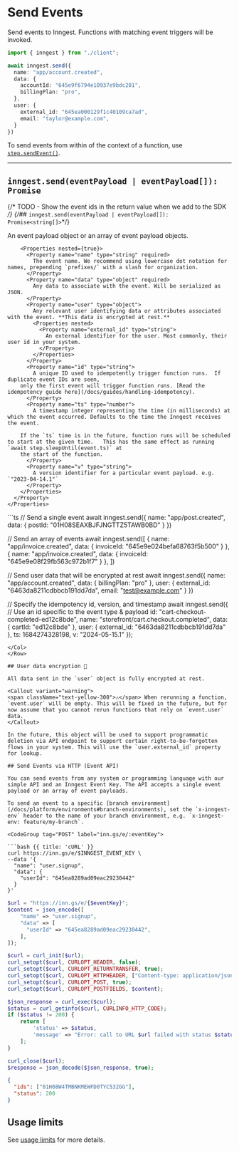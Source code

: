 # Send Events

Send events to Inngest. Functions with matching event triggers will be invoked.

```ts
import { inngest } from "./client";

await inngest.send({
  name: "app/account.created",
  data: {
    accountId: "645e9f6794e10937e9bdc201",
    billingPlan: "pro",
  },
  user: {
    external_id: "645ea000129f1c40109ca7ad",
    email: "taylor@example.com",
  }
})
```

To send events from within of the context of a function, use [`step.sendEvent()`](/docs/reference/functions/step-send-event).

---


## `inngest.send(eventPayload | eventPayload[]): Promise`
{/* TODO - Show the event ids in the return value when we add to the SDK */}
{/*## `inngest.send(eventPayload | eventPayload[]): Promise<string[]>`*/}

<Row>
  <Col>
    <Properties>
      <Property name="eventPayload" type="object | object[]" required>
        An event payload object or an array of event payload objects.

        <Properties nested={true}>
          <Property name="name" type="string" required>
            The event name. We recommend using lowercase dot notation for names, prepending `prefixes/` with a slash for organization.
          </Property>
          <Property name="data" type="object" required>
            Any data to associate with the event. Will be serialized as JSON.
          </Property>
          <Property name="user" type="object">
            Any relevant user identifying data or attributes associated with the event. **This data is encrypted at rest.**
            <Properties nested>
              <Property name="external_id" type="string">
                An external identifier for the user. Most commonly, their user id in your system.
              </Property>
            </Properties>
          </Property>
          <Property name="id" type="string">
            A unique ID used to idempotently trigger function runs.  If duplicate event IDs are seen,
	    only the first event will trigger function runs. [Read the idempotency guide here](/docs/guides/handling-idempotency).
          </Property>
          <Property name="ts" type="number">
            A timestamp integer representing the time (in milliseconds) at which the event occurred. Defaults to the time the Inngest receives the event.

	    If the `ts` time is in the future, function runs will be scheduled to start at the given time.   This has the same effect as running `await step.sleepUntil(event.ts)` at
	    the start of the function.
          </Property>
          <Property name="v" type="string">
            A version identifier for a particular event payload. e.g. `"2023-04-14.1"`
          </Property>
        </Properties>
      </Property>
    </Properties>
  </Col>
  <Col>
  ```ts
  // Send a single event
  await inngest.send({
    name: "app/post.created",
    data: { postId: "01H08SEAXBJFJNGTTZ5TAWB0BD" }
  })

  // Send an array of events
  await inngest.send([
    {
      name: "app/invoice.created",
      data: { invoiceId: "645e9e024befa68763f5b500" }
    },
    {
      name: "app/invoice.created",
      data: { invoiceId: "645e9e08f29fb563c972b1f7" }
    },
  ])

  // Send user data that will be encrypted at rest
  await inngest.send({
    name: "app/account.created",
    data: { billingPlan: "pro" },
    user: {
      external_id: "6463da8211cdbbcb191dd7da",
      email: "test@example.com"
    }
  })

  // Specify the idempotency id, version, and timestamp
  await inngest.send({
    // Use an id specific to the event type & payload
    id: "cart-checkout-completed-ed12c8bde",
    name: "storefront/cart.checkout.completed",
    data: { cartId: "ed12c8bde" },
    user: { external_id: "6463da8211cdbbcb191dd7da" },
    ts: 1684274328198,
    v: "2024-05-15.1"
  });
  ```
  </Col>
</Row>

## User data encryption 🔐

All data sent in the `user` object is fully encrypted at rest.

<Callout variant="warning">
  <span className="text-yellow-300">⚠️</span> When rerunning a function, `event.user` will be empty. This will be fixed in the future, but for now assume that you cannot rerun functions that rely on `event.user` data.
</Callout>

In the future, this object will be used to support programmatic deletion via API endpoint to support certain right-to-be-forgotten flows in your system. This will use the `user.external_id` property for lookup.

## Send Events via HTTP (Event API)

You can send events from any system or programming language with our simple API and an Inngest Event Key. The API accepts a single event payload or an array of event payloads.

To send an event to a specific [branch environment](/docs/platform/environments#branch-environments), set the `x-inngest-env` header to the name of your branch environment, e.g. `x-inngest-env: feature/my-branch`.

<CodeGroup tag="POST" label="inn.gs/e/:eventKey">

```bash {{ title: 'cURL' }}
curl https://inn.gs/e/$INNGEST_EVENT_KEY \
  --data '{
    "name": "user.signup",
    "data": {
      "userId": "645ea8289ad09eac29230442"
    }
  }'
```

```php
$url = "https://inn.gs/e/{$eventKey}";
$content = json_encode([
    "name" => "user.signup",
    "data" => [
      "userId" => "645ea8289ad09eac29230442",
    ],
]);

$curl = curl_init($url);
curl_setopt($curl, CURLOPT_HEADER, false);
curl_setopt($curl, CURLOPT_RETURNTRANSFER, true);
curl_setopt($curl, CURLOPT_HTTPHEADER, ["Content-type: application/json"]);
curl_setopt($curl, CURLOPT_POST, true);
curl_setopt($curl, CURLOPT_POSTFIELDS, $content);

$json_response = curl_exec($curl);
$status = curl_getinfo($curl, CURLINFO_HTTP_CODE);
if ($status != 200) {
    return [
        'status' => $status,
        'message' => "Error: call to URL $url failed with status $status, response $json_response, curl_error " . curl_error($curl) . ", curl_errno " . curl_errno($curl),
    ];
}

curl_close($curl);
$response = json_decode($json_response, true);
```

</CodeGroup>

```json {{ title: 'Response' }}
{
  "ids": ["01H08W4TMBNKMEWFD0TYC532GG"],
  "status": 200
}
```

## Usage limits

See [usage limits][usage-limits] for more details.

[usage-limits]: /docs/usage-limits/inngest#events
